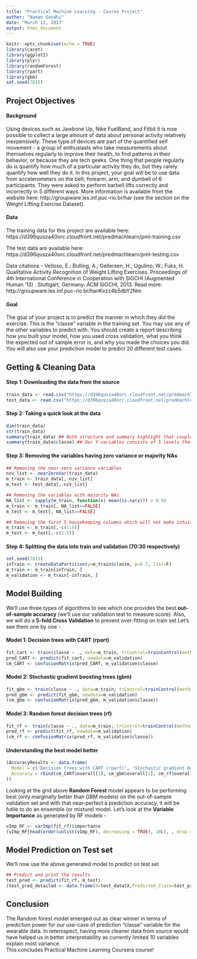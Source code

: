 ---
title: "Practical Machine Learning - Course Project"
author: "Naman Gandhi"
date: "March 12, 2017"
output: html_document
---

```{r setup, include=FALSE}
knitr::opts_chunk$set(echo = TRUE)
library(caret)
library(ggplot2)
library(plyr)
library(randomForest)
library(rpart)
library(gbm)
set.seed(7815)
```

## Project Objectives
#### Background
Using devices such as Jawbone Up, Nike FuelBand, and Fitbit it is now possible to collect a large amount of data about personal activity relatively inexpensively. These type of devices are part of the quantified self movement - a group of enthusiasts who take measurements about themselves regularly to improve their health, to find patterns in their behavior, or because they are tech geeks. One thing that people regularly do is quantify how much of a particular activity they do, but they rarely quantify how well they do it. In this project, your goal will be to use data from accelerometers on the belt, forearm, arm, and dumbell of 6 participants. They were asked to perform barbell lifts correctly and incorrectly in 5 different ways. More information is available from the website here: http://groupware.les.inf.puc-rio.br/har (see the section on the Weight Lifting Exercise Dataset).

#### Data
The training data for this project are available here:
https://d396qusza40orc.cloudfront.net/predmachlearn/pml-training.csv

The test data are available here:
https://d396qusza40orc.cloudfront.net/predmachlearn/pml-testing.csv

Data citations -
Velloso, E.; Bulling, A.; Gellersen, H.; Ugulino, W.; Fuks, H. Qualitative Activity Recognition of Weight Lifting Exercises. Proceedings of 4th International Conference in Cooperation with SIGCHI (Augmented Human '13) . Stuttgart, Germany: ACM SIGCHI, 2013.
Read more: http://groupware.les.inf.puc-rio.br/har#ixzz4b5dbY2Nm

#### Goal
The goal of your project is to predict the manner in which they did the exercise. This is the "classe" variable in the training set. You may use any of the other variables to predict with. You should create a report describing how you built your model, how you used cross validation, what you think the expected out of sample error is, and why you made the choices you did. You will also use your prediction model to predict 20 different test cases.


## Getting & Cleaning Data

#### Step 1: Downloading the data from the source
```{r download_data}
train_data <- read.csv("https://d396qusza40orc.cloudfront.net/predmachlearn/pml-training.csv", na.strings = c("NA","#DIV/0!",""), header = T)
test_data <- read.csv("https://d396qusza40orc.cloudfront.net/predmachlearn/pml-testing.csv", na.strings = c("NA","#DIV/0!",""), header = T)
```
#### Step 2: Taking a quick look at the data
```{r quick_look, results='hide'}
dim(train_data)
str(train_data) 
summary(train_data) ## Both structure and summary highlight that couple of variables have majority NA values
summary(train_data$classe) ## Our Y variables consists of 5 levels that we'll be interested to classify our test set into
```
#### Step 3: Removing the variables having zero variance or majority NAs 
```{r data_prep}
## Removing the near-zero variance variables
nzv_list <- nearZeroVar(train_data)
m_train <- train_data[,-nzv_list]
m_test <- test_data[,-nzv_list]

## Removing the variables with majority NAs
NA_list <- sapply(m_train, function(x) mean(is.na(x))) > 0.95
m_train <- m_train[, NA_list==FALSE]
m_test <- m_test[, NA_list==FALSE]

## Removing the first 5 housekeeping columns which will not make intuitive sense for prediction
m_train <- m_train[,-c(1:5)]
m_test <- m_test[,-c(1:5)]
```


#### Step 4: Splitting the data into train and validation (70:30 respectively)
```{r partition}
set.seed(7815)
inTrain <- createDataPartition(y=m_train$classe, p=0.7, list=F)
m_train <- m_train[inTrain, ]
m_validation <- m_train[-inTrain, ]
```
## Model Building

We'll use three types of algorithms to see which one provides the best **out-of-sample accuracy** (we'll use our validation test to measure score). Also, we will do a **5-fold Cross Validation** to prevent over-fitting on train set
Let's see them one by one -

#### Model 1: Decision trees with CART (rpart)
```{r model_rpart}
fit_cart <- train(classe ~ ., data=m_train, trControl=trainControl(method='cv', number = 5), method='rpart')
pred_CART <- predict(fit_cart, newdata=m_validation)
cm_CART <- confusionMatrix(pred_CART, m_validation$classe)
```

#### Model 2: Stochastic gradient boosting trees (gbm)
```{r model_gbm, message=FALSE}
fit_gbm <- train(classe ~ ., data=m_train, trControl=trainControl(method='cv', number = 5), method='gbm', verbose = F)
pred_gbm <- predict(fit_gbm, newdata=m_validation)
(cm_gbm <- confusionMatrix(pred_gbm, m_validation$classe))
```

#### Model 3: Random forest decision trees (rf)
```{r model_rf}
fit_rf <- train(classe ~ ., data=m_train, trControl=trainControl(method='cv', number = 5), method='rf', ntree = 500)
pred_rf <- predict(fit_rf, newdata=m_validation)
(cm_rf <- confusionMatrix(pred_rf, m_validation$classe))
```

#### Understanding the best model better
```{r model_accuracy}
(AccuracyResults <- data.frame(
  Model = c('Decision trees with CART (rpart)', 'Stochastic gradient boosting trees (gbm)', 'Random forest decision trees (rf)'),
  Accuracy = rbind(cm_CART$overall[1], cm_gbm$overall[1], cm_rf$overall[1])
))
```

Looking at the grid above **Random Forest** model appears to be performing best (only marginally better than GBM models) on the out-of-sample validation set and with that near-perfect a prediction accuracy, it will be futile to do an ensemble (or mixture) model.
Let's look at the **Variable Importance** as generated by RF models -

```{r rf_varImp}
vImp_RF <- varImp(fit_rf)$importance
(vImp_RF[head(order(unlist(vImp_RF), decreasing = TRUE), 10L), , drop = FALSE])
```

## Model Prediction on Test set
We'll now use the above generated model to predict on test set

```{r test_pred}
## Predict and print the results
test_pred <- predict(fit_rf, m_test)
(test_pred_detailed <- data.frame(X=test_data$X,Predicted_Class=test_pred))
```

## Conclusion
The Random forest model emerged out as clear winner in terms of prediction power for our use-case of prediction "classe" variable for the wearable data. In reterospect, having more cleaner data from source would have helped us in better interpretability as currently limited 10 variables explain most variance.  
This concludes Practical Machine Learning Coursera course!